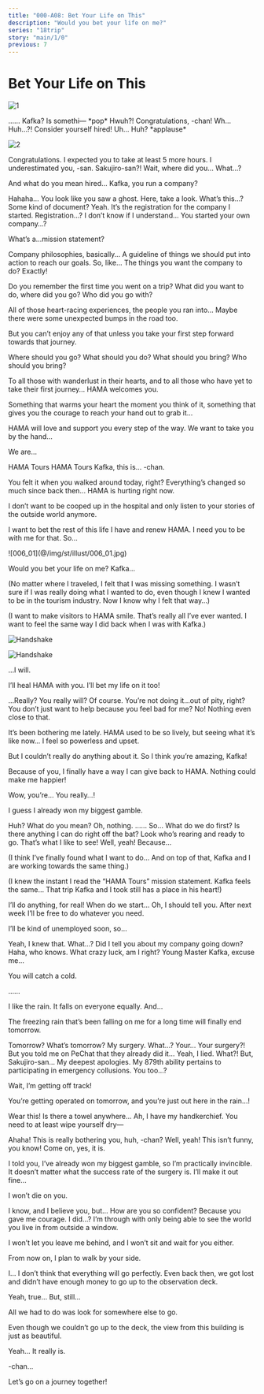 ```yaml
---
title: "000-A08: Bet Your Life on This"
description: "Would you bet your life on me?"
series: "18trip"
story: "main/1/0"
previous: 7
---
```



# Bet Your Life on This

<Divider loc="HAMA Ward 3 Building - Rooftop"/>

![1](1.jpg)

<Bubble character="Kafka">
……
</Bubble>

<Bubble mc>
Kafka? Is somethi&NoBreak;—
</Bubble>

<Narration>
&ast;pop&ast;
</Narration>

<Bubble mc>
Hwuh?!
</Bubble>

<Bubble character="Kafka">
Congratulations, <Name first />-chan!
</Bubble>

<Bubble mc>
Wh… Huh…?!
</Bubble>

<Bubble character="Kafka">
Consider yourself hired!
</Bubble>

<Bubble mc>
Uh… Huh?
</Bubble>

<Narration>
&ast;applause&ast;
</Narration>

![2](2.jpg)

<Bubble character="Sakujiro">
Congratulations. I expected you to take at least 5 more hours. I underestimated you, <Name first />-san.
</Bubble>

<Bubble mc>
Sakujiro-san?! Wait, where did you… What…?

And what do you mean hired… Kafka, you run a company?
</Bubble>

<Bubble character="Kafka">
Hahaha… You look like you saw a ghost. Here, take a look.
</Bubble>

<Bubble mc>
What’s this…? Some kind of document?
</Bubble>

<Bubble character="Kafka">
Yeah. It’s the registration for the company I started.
</Bubble>

<Bubble mc>
Registration…? I don’t know if I understand… You started your own company…?

What’s a…mission statement?
</Bubble>

<Bubble character="Kafka">
Company philosophies, basically… A guideline of things we should put into action to reach our goals.
</Bubble>

<Bubble mc>
So, like… The things you want the company to do?
</Bubble>

<Bubble character="Kafka">
Exactly!

Do you remember the first time you went on a trip? What did you want to do, where did you go? Who did you go with?

All of those heart-racing experiences, the people you ran into… Maybe there were some unexpected bumps in the road too.

But you can’t enjoy any of that unless you take your first step forward towards that journey.

Where should you go? What should you do? What should you bring? Who should you bring?

To all those with wanderlust in their hearts, and to all those who have yet to take their first journey… HAMA welcomes you.

Something that warms your heart the moment you think of it, something that gives you the courage to reach your hand out to grab it…

HAMA will love and support you every step of the way. We want to take you by the hand…

We are…
</Bubble>

<Diff g="m">
<Bubble gender="m" character="Kafka & Kaede" name="Kafka & {name}">
HAMA Tours
</Bubble>
</Diff>
<Diff g="f">
<Bubble gender="f" character="Kafka&Momiji" name="Kafka & {name}">
HAMA Tours
</Bubble>
</Diff>

<Bubble mc>
Kafka, this is…
</Bubble>

<Bubble character="Kafka">
<Name first />-chan.

You felt it when you walked around today, right? Everything’s changed so much since back then… HAMA is hurting right now.

I don’t want to be cooped up in the hospital and only listen to your stories of the outside world anymore.

I want to bet the rest of this life I have and renew HAMA. I need you to be with me for that. So…
</Bubble>

<p class="cg">![006_01](@/img/st/illust/006_01.jpg)</p>

<Bubble character="Kafka">
Would you bet your life on me?
</Bubble>

<Bubble mc>
Kafka…

<p class="t">(No matter where I traveled, I felt that I was missing something. I wasn’t sure if I was really doing what I wanted to do, even though I knew I wanted to be in the tourism industry. Now I know why I felt that way…)</p>

<p class="t">(I want to make visitors to HAMA smile. That’s really all I’ve ever wanted. I want to feel the same way I did back when I was with Kafka.)</p>
</Bubble>

<Diff g="m"><p class="obj">![Handshake](@/img/st/obj/003.webp)</p></Diff>
<Diff g="f"><p class="obj">![Handshake](@/img/st/obj/004.webp)</p></Diff>

<Bubble mc>
…I will.

I’ll heal HAMA with you. I’ll bet my life on it too!
</Bubble>

<Bubble character="Kafka">
…Really? You really will?
</Bubble>

<Bubble mc>
Of course.
</Bubble>

<Bubble character="Kafka">
You’re not doing it…out of pity, right? You don’t just want to help because you feel bad for me?
</Bubble>

<Bubble mc>
No! Nothing even close to that.

It’s been bothering me lately. HAMA used to be so lively, but seeing what it’s like now… I feel so powerless and upset.

But I couldn’t really do anything about it. So I think you’re amazing, Kafka!

Because of you, I finally have a way I can give back to HAMA. Nothing could make me happier!
</Bubble>

<Bubble character="Kafka">
Wow, you’re… You really…!

I guess I already won my biggest gamble.
</Bubble>

<Bubble mc>
Huh? What do you mean?
</Bubble>

<Bubble character="Kafka">
Oh, nothing.
</Bubble>

<Bubble character="Sakujiro">
……
</Bubble>

<Bubble mc>
So… What do we do first? Is there anything I can do right off the bat?
</Bubble>

<Bubble character="Kafka">
Look who’s rearing and ready to go. That’s what I like to see!
</Bubble>

<Bubble mc>
Well, yeah! Because…

<p class="t">(I think I’ve finally found what I want to do… And on top of that, Kafka and I are working towards the same thing.)</p>

<p class="t">(I knew the instant I read the “HAMA Tours” mission statement. Kafka feels the same… That trip Kafka and I took still has a place in his heart!)</p>

I’ll do anything, for real! When do we start… Oh, I should tell you. After next week I’ll be free to do whatever you need.

I’ll be kind of unemployed soon, so…
</Bubble>

<Bubble character="Kafka">
Yeah, I knew that.
</Bubble>

<Bubble mc>
What…? Did I tell you about my company going down?
</Bubble>

<Bubble character="Kafka">
Haha, who knows. What crazy luck, am I right?
</Bubble>

<Bubble character="Sakujiro">
Young Master Kafka, excuse me…

You will catch a cold.
</Bubble>

<Bubble character="Kafka">
……

I like the rain. It falls on everyone equally. And…

The freezing rain that’s been falling on me for a long time will finally end tomorrow.
</Bubble>

<Bubble mc>
Tomorrow? What’s tomorrow?
</Bubble>

<Bubble character="Kafka">
My surgery.
</Bubble>

<Bubble mc>
What…? Your… Your surgery?! But you told me on PeChat that they already did it…
</Bubble>

<Bubble character="Kafka">
Yeah, I lied.
</Bubble>

<Bubble mc>
What?! But, Sakujiro-san…
</Bubble>

<Bubble character="Sakujiro">
My deepest apologies. My 879th ability pertains to participating in emergency collusions.
</Bubble>

<Bubble mc>
You too…?

Wait, I’m getting off track!

You’re getting operated on tomorrow, and you’re just out here in the rain…!

Wear this! Is there a towel anywhere… Ah, I have my handkerchief. You need to at least wipe yourself dry&NoBreak;—
</Bubble>

<Bubble character="Kafka">
Ahaha! This is really bothering you, huh, <Name first />-chan?
</Bubble>

<Bubble mc>
Well, yeah! This isn’t funny, you know!
</Bubble>

<Bubble character="Kafka">
Come on, yes, it is.

I told you, I’ve already won my biggest gamble, so I’m practically invincible. It doesn’t matter what the success rate of the surgery is. I’ll make it out fine…

I won’t die on you.
</Bubble>

<Bubble mc>
I know, and I believe you, but… How are you so confident?
</Bubble>

<Bubble character="Kafka">
Because you gave me courage.
</Bubble>

<Bubble mc>
I did…?
</Bubble>

<Bubble character="Kafka">
I’m through with only being able to see the world you live in from outside a window.

I won’t let you leave me behind, and I won’t sit and wait for you either.

From now on, I plan to walk by your side.

I… I don’t think that everything will go perfectly. Even back then, we got lost and didn’t have enough money to go up to the observation deck.
</Bubble>

<Bubble mc>
Yeah, true… But, still…

All we had to do was look for somewhere else to go.

Even though we couldn’t go up to the deck, the view from this building is just as beautiful.
</Bubble>

<Bubble character="Kafka">
Yeah… It really is.

<Name first />-chan…

Let’s go on a journey together!
</Bubble>
